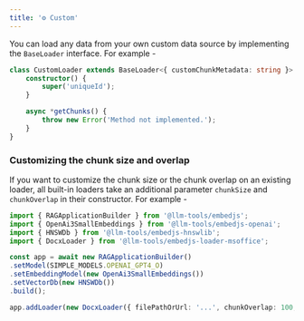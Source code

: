 ```yaml
---
title: '⚙️ Custom'
---
```


You can load any data from your own custom data source by implementing the `BaseLoader` interface. For example -

```ts
class CustomLoader extends BaseLoader<{ customChunkMetadata: string }> {
    constructor() {
        super('uniqueId');
    }

    async *getChunks() {
        throw new Error('Method not implemented.');
    }
}
```

### Customizing the chunk size and overlap

If you want to customize the chunk size or the chunk overlap on an existing loader, all built-in loaders take an additional parameter `chunkSize` and `chunkOverlap`
in their constructor. For example -

```ts
import { RAGApplicationBuilder } from '@llm-tools/embedjs';
import { OpenAi3SmallEmbeddings } from '@llm-tools/embedjs-openai';
import { HNSWDb } from '@llm-tools/embedjs-hnswlib';
import { DocxLoader } from '@llm-tools/embedjs-loader-msoffice';

const app = await new RAGApplicationBuilder()
.setModel(SIMPLE_MODELS.OPENAI_GPT4_O)
.setEmbeddingModel(new OpenAi3SmallEmbeddings())
.setVectorDb(new HNSWDb())
.build();

app.addLoader(new DocxLoader({ filePathOrUrl: '...', chunkOverlap: 100, chunkSize: 20 }))
```

